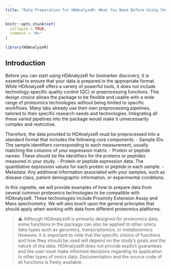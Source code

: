```yaml
---
title: "Data Preparation for HDAnalyzeR: What You Need Before Using the Package"
---
```


```r
knitr::opts_chunk$set(
  collapse = TRUE,
  comment = "#>"
)
```

```r
library(HDAnalyzeR)
```

## Introduction

Before you can start using HDAnalyzeR for biomarker discovery, it is essential to ensure that your data is prepared in the appropriate format. While HDAnalyzeR offers a variety of powerful tools, it does not include technology-specific quality control (QC) or preprocessing functions. This design choice allows the package to be flexible and usable with a wide range of proteomics technologies without being limited to specific workflows. Many labs already use their own preprocessing pipelines, tailored to their specific research needs and technologies. Integrating all these varied pipelines into the package would make it unnecessarily complex and restrictive.

Therefore, the data provided to HDAnalyzeR must be preprocessed into a standard format that includes the following core components:
-  Sample IDs: The sample identifiers corresponding to each measurement, usually matching the columns of your expression matrix.
-  Protein or peptide names: These should be the identifiers for the proteins or peptides measured in your study.
-  Protein or peptide expression data: The quantitative expression values for each protein or peptide in each sample.
-  Metadata: Any additional information associated with your samples, such as disease class, patient demographic information, or experimental conditions.

In this vignette, we will provide examples of how to prepare data from several common proteomics technologies to be compatible with HDAnalyzeR. These technologies include Proximity Extension Assay and Mass spectrometry. We will also touch upon the general principles that should apply when working with data from different proteomics platforms.

> ⚠️ Although HDAnalyzeR is primarily designed for proteomics data, some functions in the package can also be applied to other omics data types such as genomics, transcriptomics, or metabolomics. However, it is important to note that the specific choice of functions and how they should be used will depend on the study's goals and the nature of the data. HDAnalyzeR does not provide explicit guarantees and the user must make informed decisions regarding its application to other types of omics data. Documentation and the source code of all functions is freely available.


